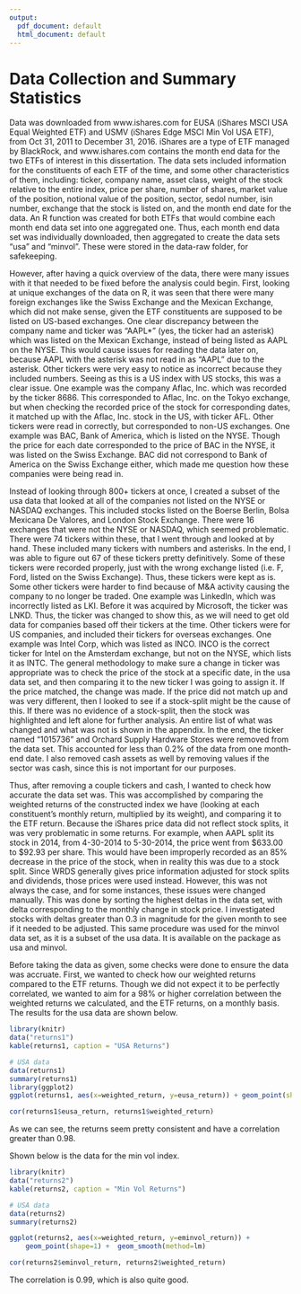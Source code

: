 ```yaml
---
output:
  pdf_document: default
  html_document: default
---
```

# Data Collection and Summary Statistics

Data was downloaded from www.ishares.com for EUSA (iShares MSCI USA Equal Weighted ETF) and USMV (iShares Edge MSCI Min Vol USA ETF), from Oct 31, 2011 to December 31, 2016. iShares are a type of ETF managed by BlackRock, and www.ishares.com contains the month end data for the two ETFs of interest in this dissertation. The data sets included information for the constituents of each ETF of the time, and some other characteristics of them, including: ticker, company name, asset class, weight of the stock relative to the entire index, price per share, number of shares, market value of the position, notional value of the position, sector, sedol number, isin number, exchange that the stock is listed on, and the month end date for the data. An R function was created for both ETFs that would combine each month end data set into one aggregated one. Thus, each month end data set was individually downloaded, then aggregated to create the data sets “usa” and “minvol”. These were stored in the data-raw folder, for safekeeping. 

However, after having a quick overview of the data, there were many issues with it that needed to be fixed before the analysis could begin. First, looking at unique exchanges of the data on R, it was seen that there were many foreign exchanges like the Swiss Exchange and the Mexican Exchange, which did not make sense, given the ETF constituents are supposed to be listed on US-based exchanges. One clear discrepancy between the company name and ticker was “AAPL*” (yes, the ticker had an asterisk) which was listed on the Mexican Exchange, instead of being listed as AAPL on the NYSE. This would cause issues for reading the data later on, because AAPL with the asterisk was not read in as "AAPL" due to the asterisk. Other tickers were very easy to notice as incorrect because they included numbers. Seeing as this is a US index with US stocks, this was a clear issue. One example was the company Aflac, Inc. which was recorded by the ticker 8686. This corresponded to Aflac, Inc. on the Tokyo exchange, but when checking the recorded price of the stock for corresponding dates, it matched up with the Aflac, Inc. stock in the US, with ticker AFL. Other tickers were read in correctly, but corresponded to non-US exchanges. One example was BAC, Bank of America, which is listed on the NYSE. Though the price for each date corresponded to the price of BAC in the NYSE, it was listed on the Swiss Exchange. BAC did not correspond to Bank of America on the Swiss Exchange either, which made me question how these companies were being read in. 

Instead of looking through 800+ tickers at once, I created a subset of the usa data that looked at all of the companies not listed on the NYSE or NASDAQ exchanges. This included stocks listed on the Boerse Berlin, Bolsa Mexicana De Valores, and London Stock Exchange. There were 16 exchanges that were not the NYSE or NASDAQ, which seemed problematic. There were 74 tickers within these, that I went through and looked at by hand. These included many tickers with numbers and asterisks. In the end, I was able to figure out 67 of these tickers pretty definitively. Some of these tickers were recorded properly, just with the wrong exchange listed (i.e. F, Ford, listed on the Swiss Exchange). Thus, these tickers were kept as is. Some other tickers were harder to find because of M&A activity causing the company to no longer be traded. One example was LinkedIn, which was incorrectly listed as LKI. Before it was acquired by Microsoft, the ticker was LNKD. Thus, the ticker was changed to show this, as we will need to get old data for companies based off their tickers at the time. Other tickers were for US companies, and included their tickers for overseas exchanges. One example was Intel Corp, which was listed as INCO. INCO is the correct ticker for Intel on the Amsterdam exchange, but not on the NYSE, which lists it as INTC. The general methodology to make sure a change in ticker was appropriate was to check the price of the stock at a specific date, in the usa data set, and then comparing it to the new ticker I was going to assign it. If the price matched, the change was made. If the price did not match up and was very different, then I looked to see if a stock-split might be the cause of this. If there was no evidence of a stock-split, then the stock was highlighted and left alone for further analysis. An entire list of what was changed and what was not is shown in the appendix. In the end, the ticker named “1015736” and Orchard Supply Hardware Stores were removed from the data set. This accounted for less than 0.2% of the data from one month-end date. I also removed cash assets as well by removing values if the sector was cash, since this is not important for our purposes. 

Thus, after removing a couple tickers and cash, I wanted to check how accurate the data set was. This was accomplished by comparing the weighted returns of the constructed index we have (looking at each constituent’s monthly return, multiplied by its weight), and comparing it to the ETF return. Because the iShares price data did not reflect stock splits, it was very problematic in some returns. For example, when AAPL split its stock in 2014, from 4-30-2014 to 5-30-2014, the price went from $633.00 to $92.93 per share. This would have been improperly recorded as an 85% decrease in the price of the stock, when in reality this was due to a stock split. Since WRDS generally gives price information adjusted for stock splits and dividends, those prices were used instead. However, this was not always the case, and for some instances, these issues were changed manually. This was done by sorting the highest deltas in the data set, with delta corresponding to the monthly change in stock price. I investigated stocks with deltas greater than 0.3 in magnitude for the given month to see if it needed to be adjusted. This same procedure was used for the minvol data set, as it is a subset of the usa data. It is available on the package as usa and minvol. 

Before taking the data as given, some checks were done to ensure the data was accruate. First, we wanted to check how our weighted returns compared to the ETF returns. Though we did not expect it to be perfectly correlated, we wanted to aim for a 98% or higher correlation between the weighted returns we calculated, and the ETF returns, on a monthly basis. The results for the usa data are shown below.

```r
library(knitr)
data("returns1")
kable(returns1, caption = "USA Returns")
```

```r
# USA data
data(returns1)
summary(returns1)
library(ggplot2)
ggplot(returns1, aes(x=weighted_return, y=eusa_return)) + geom_point(shape=1) +  geom_smooth(method=lm)

cor(returns1$eusa_return, returns1$weighted_return)
```
As we can see, the returns seem pretty consistent and have a correlation greater than 0.98.

Shown below is the data for the min vol index. 
```r
library(knitr)
data("returns2")
kable(returns2, caption = "Min Vol Returns")
```

```r
# USA data
data(returns2)
summary(returns2)

ggplot(returns2, aes(x=weighted_return, y=eminvol_return)) +
	geom_point(shape=1) +  geom_smooth(method=lm)

cor(returns2$eminvol_return, returns2$weighted_return)
```
The correlation is 0.99, which is also quite good. 
